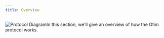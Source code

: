 ```yaml
---
title: Overview
---
```


![Protocol Diagram](/img/protocol-diagram.png)In this section, we'll give an overview of how the Otim protocol works.